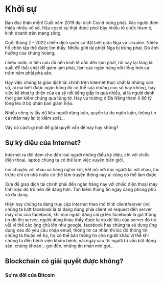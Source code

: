  

# Khởi sự 

  

Bạn đọc thân mến! Cuối năm 2019 đại dịch Covid bùng phát. Xác người đem thiêu nhiều vô số. Hậu covid sự thật được phơi bày nhiều tổ chức tham ô, kinh doanh trên mạng sống. 

Cuối tháng 2 - 2022 chiến dịch quân sự đặt biệt giữa Nga và Ukraine. Nhiều hố chôn tập thể được tìm thấy. Nhiều giới tài phiệt Nga bị trừng phạt. Do ảnh hưởng của khủng hoảng,  

nhiều nước in tiền cứu rỗi nền kinh tế dẫn đến lạm phát, rồi nay lại tăng lãi suất để thắt chặt để giảm lạm phát, làm các ngân hàng nổi tiếng hơn cả trăm năm phải phá sản. 

Hay việc chúng ta giao dịch tài chính trên internet thực chất là những con số, ai mà biết được ngân hàng đó có thể sửa những con số hay không, hay việc kê khai tự thiện của ca sỹ nổi tiếng giấy in quá nhiều, ai là người dành thời gian kiểm chứng qua từng tờ. Hay vụ trường ở Đà Nẵng tham ô 86 tỷ lỏng lẻo ở bộ phận ban giám hiệu. 

Nhiều công ty lấy dữ liệu người dùng bán, quyền tự do ngôn luận, thông tin cá nhân nay lại bị kiểm soát... 

Vậy có cách gì mới để giải quyết vấn đề này hay không? 

  

## Sự kỳ diệu của Internet? 


Internet ra đời đem cho đến loài người những điều kỳ diệu, chỉ với chiếc điện thoại, laptop chúng ta có thể làm việc xuyên biên giới,  

nói chuyện với nhau xa hàng nghìn km, kết nối với mọi người lại với nhau, lúc trước chỉ có nhà nước có thể làm truyền thông nay ai cũng có thể làm được. 

Xưa để giao dịch tài chính phải đến ngân hàng nay với chiếc điện thoại máy tính việc đó trở nên dễ dàng hơn. Tìm kiếm thông tin ngày càng phong phú và đa dạng.  

Hiện nay chúng ta đang truy cập internet theo mô hình client/server (vd chúng ta lướt facebook là ta đang đứng phía client và request đến server máy chủ của facebook, khi mọi người đăng cái gì lên facebook là gửi thông tin đó lên server, người dùng khác thấy được là do dữ liệu của server đó trả về) vì thế các ông chủ lớn như google, facebook hay chúng ta sử dụng ứng dụng nào đó yêu cầu nhập email, thông tin cá nhân thì lúc đó thông tin chúng ta thuộc về họ, họ có thể bán thông tin cho người khác vì thế khi chúng ta đến bệnh viện khám bệnh, vài ngày sau thì người tư vấn bất động sản, chứng khoán... gọi đến, những tin nhắn mời gọi...  

## Blockchain có giải quyết được không?

### Sự ra đời của Bitcoin